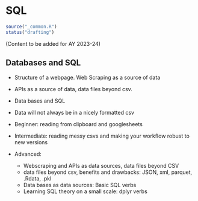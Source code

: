 # SQL {#data-sql}

```r
source("_common.R")
status("drafting")
```

(Content to be added for AY 2023-24)

## Databases and SQL

- Structure of a webpage. Web Scraping as a source of data
- APIs as a source of data, data files beyond csv.
- Data bases and SQL 

- Data will not always be in a nicely formatted csv 

- Beginner: reading from clipboard and googlesheets 
- Intermediate: reading messy csvs and making your workflow robust to new versions
- Advanced: 
  - Webscraping and APIs as data sources, data files beyond CSV
  - data files beyond csv, benefits and drawbacks: JSON, xml, parquet, .Rdata, .pkl 
  - Data bases as data sources: Basic SQL verbs
  - Learning SQL theory on a small scale: dplyr verbs 
  



